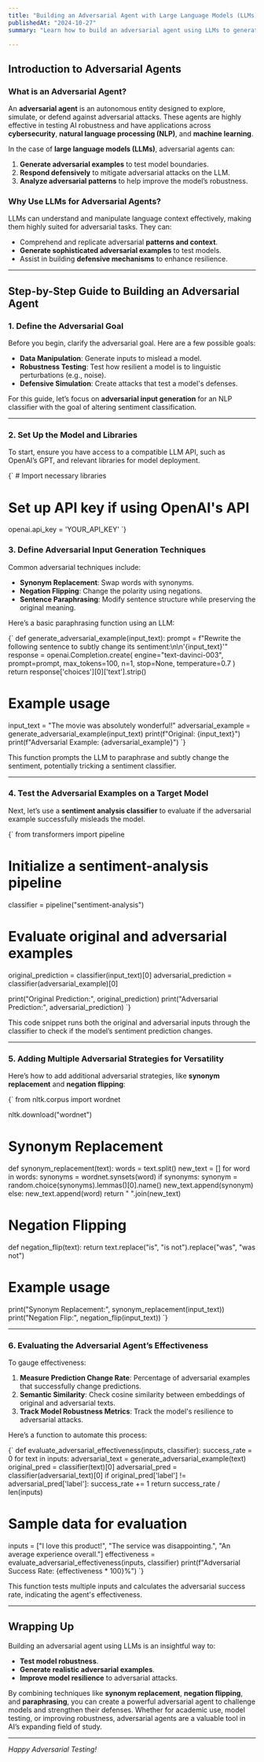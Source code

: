```yaml
---
title: "Building an Adversarial Agent with Large Language Models (LLMs)"
publishedAt: "2024-10-27"
summary: "Learn how to build an adversarial agent using LLMs to generate, simulate, and defend against adversarial attacks."

---
```



## Introduction to Adversarial Agents

### What is an Adversarial Agent?

An **adversarial agent** is an autonomous entity designed to explore, simulate, or defend against adversarial attacks. These agents are highly effective in testing AI robustness and have applications across **cybersecurity**, **natural language processing (NLP)**, and **machine learning**.

In the case of **large language models (LLMs)**, adversarial agents can:
1. **Generate adversarial examples** to test model boundaries.
2. **Respond defensively** to mitigate adversarial attacks on the LLM.
3. **Analyze adversarial patterns** to help improve the model’s robustness.

### Why Use LLMs for Adversarial Agents?

LLMs can understand and manipulate language context effectively, making them highly suited for adversarial tasks. They can:
- Comprehend and replicate adversarial **patterns and context**.
- **Generate sophisticated adversarial examples** to test models.
- Assist in building **defensive mechanisms** to enhance resilience.

---

## Step-by-Step Guide to Building an Adversarial Agent

### 1. Define the Adversarial Goal

Before you begin, clarify the adversarial goal. Here are a few possible goals:
- **Data Manipulation**: Generate inputs to mislead a model.
- **Robustness Testing**: Test how resilient a model is to linguistic perturbations (e.g., noise).
- **Defensive Simulation**: Create attacks that test a model's defenses.

For this guide, let’s focus on **adversarial input generation** for an NLP classifier with the goal of altering sentiment classification.

---

### 2. Set Up the Model and Libraries

To start, ensure you have access to a compatible LLM API, such as OpenAI’s GPT, and relevant libraries for model deployment.

<CodeBlock language="python">
{`
# Import necessary libraries

# Set up API key if using OpenAI's API
openai.api_key = 'YOUR_API_KEY'
`}
</CodeBlock>

### 3. Define Adversarial Input Generation Techniques

Common adversarial techniques include:
- **Synonym Replacement**: Swap words with synonyms.
- **Negation Flipping**: Change the polarity using negations.
- **Sentence Paraphrasing**: Modify sentence structure while preserving the original meaning.

Here’s a basic paraphrasing function using an LLM:

<CodeBlock language="python">
{`
def generate_adversarial_example(input_text):
    prompt = f"Rewrite the following sentence to subtly change its sentiment:\n\n'{input_text}'"
    response = openai.Completion.create(
        engine="text-davinci-003",
        prompt=prompt,
        max_tokens=100,
        n=1,
        stop=None,
        temperature=0.7
    )
    return response['choices'][0]['text'].strip()

# Example usage
input_text = "The movie was absolutely wonderful!"
adversarial_example = generate_adversarial_example(input_text)
print(f"Original: {input_text}")
print(f"Adversarial Example: {adversarial_example}")
`}
</CodeBlock>

This function prompts the LLM to paraphrase and subtly change the sentiment, potentially tricking a sentiment classifier.

---

### 4. Test the Adversarial Examples on a Target Model

Next, let’s use a **sentiment analysis classifier** to evaluate if the adversarial example successfully misleads the model.

<CodeBlock language="python">
{`
from transformers import pipeline

# Initialize a sentiment-analysis pipeline
classifier = pipeline("sentiment-analysis")

# Evaluate original and adversarial examples
original_prediction = classifier(input_text)[0]
adversarial_prediction = classifier(adversarial_example)[0]

print("Original Prediction:", original_prediction)
print("Adversarial Prediction:", adversarial_prediction)
`}
</CodeBlock>

This code snippet runs both the original and adversarial inputs through the classifier to check if the model’s sentiment prediction changes.

---

### 5. Adding Multiple Adversarial Strategies for Versatility

Here’s how to add additional adversarial strategies, like **synonym replacement** and **negation flipping**:

<CodeBlock language="python">
{`
from nltk.corpus import wordnet

nltk.download("wordnet")

# Synonym Replacement
def synonym_replacement(text):
    words = text.split()
    new_text = []
    for word in words:
        synonyms = wordnet.synsets(word)
        if synonyms:
            synonym = random.choice(synonyms).lemmas()[0].name()
            new_text.append(synonym)
        else:
            new_text.append(word)
    return " ".join(new_text)

# Negation Flipping
def negation_flip(text):
    return text.replace("is", "is not").replace("was", "was not")

# Example usage
print("Synonym Replacement:", synonym_replacement(input_text))
print("Negation Flip:", negation_flip(input_text))
`}
</CodeBlock>

---

### 6. Evaluating the Adversarial Agent’s Effectiveness

To gauge effectiveness:
1. **Measure Prediction Change Rate**: Percentage of adversarial examples that successfully change predictions.
2. **Semantic Similarity**: Check cosine similarity between embeddings of original and adversarial texts.
3. **Track Model Robustness Metrics**: Track the model's resilience to adversarial attacks.

Here’s a function to automate this process:

<CodeBlock language="python">
{`
def evaluate_adversarial_effectiveness(inputs, classifier):
    success_rate = 0
    for text in inputs:
        adversarial_text = generate_adversarial_example(text)
        original_pred = classifier(text)[0]
        adversarial_pred = classifier(adversarial_text)[0]
        if original_pred['label'] != adversarial_pred['label']:
            success_rate += 1
    return success_rate / len(inputs)

# Sample data for evaluation
inputs = ["I love this product!", "The service was disappointing.", "An average experience overall."]
effectiveness = evaluate_adversarial_effectiveness(inputs, classifier)
print(f"Adversarial Success Rate: {effectiveness * 100}%")
`}
</CodeBlock>

This function tests multiple inputs and calculates the adversarial success rate, indicating the agent's effectiveness.

---

## Wrapping Up

Building an adversarial agent using LLMs is an insightful way to:
- **Test model robustness**.
- **Generate realistic adversarial examples**.
- **Improve model resilience** to adversarial attacks.

By combining techniques like **synonym replacement**, **negation flipping**, and **paraphrasing**, you can create a powerful adversarial agent to challenge models and strengthen their defenses. Whether for academic use, model testing, or improving robustness, adversarial agents are a valuable tool in AI’s expanding field of study.

---

*Happy Adversarial Testing!*
